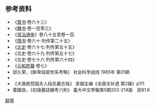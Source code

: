 <center>
{{chart/start|style=font: 85% sans-serif;}}
{{chart| | | | | |,|-|-|-|-|-|-|-|-|-|-|-|-|-|-|-|v|-|-|-|-|-|-|-|v|-|-|-|-|-|-|-|v|-|-|-|-|-|-|-|.| }}
{{chart| | | | | Rl | | | | | | | | | | | | | | Qz  | | | | | | Mo | | | | | | Mo | | | | | | Mo |Rl=[[段日陆眷|段日陆眷]]|Qz=[[段乞珍|段乞珍]]|Mo=□}}
{{chart| | | | | |!| | | | | | | | | | | | | | | |)|-|-|-|.| | | |!| | | | | | | |!| | | | | | | |!| }}
{{chart| | | | | Mo | | | | | | | | | | | | | | Wm | | Sf  | | Yl | | | | | | Mo  | | | | | | Mo  |Mo=□|Wm=[[段务目尘|段务目尘]]<br>?-311|Sf=[[段涉复辰|段涉复辰]]<br>?-'''318'''|Yl=[[段羽鳞|段羽鳞]]<br>?-'''318-?'''}}
{{chart| |,|-|-|-|^|-|-|-|.| | | |,|-|-|-|v|-|-|-|+|-|-|-|v|-|-|-|.| | | |,|-|-|-|+|-|-|-|.| | | |!| | }}
{{chart| Li  | | | | | | La | | Lj  | | Pd  | | Wy  | | Sj  | | Xi  | | Mb | | Ya | | Qd  | | Qy |Li=[[段辽|段辽]]<br>?-'''325-338'''-339|La=[[段兰|段兰]]<br>?-'''343-?'''|Qy=[[段屈云|段屈云]]|Lj=[[段就六眷|段就六眷]]<br>?-'''311-318'''|Pd=[[段匹磾|段匹磾]]|Wy=[[段文鸯|段文鸯]]|Sj=[[段叔军|段叔军]]|Xi=[[段秀|段秀]]|Mb=[[段末波|段末波]]<br>?-'''321-325'''|Qd=[[段骑督|段骑督]]|Ya=[[段牙|段牙]]<br>?-'''325'''}}
{{chart| |!| | | |,|-|-|-|+|-|-|-|.| | | | | | | | | | | |,|-|-|-|v|-|-|-|+|-|-|-|v|-|-|-|v|-|-|-|.|}}
{{chart| Qt  | | Ka  | | Pi  | | Qn  | | | | | | | | | | Qi | | Si  | | Co | | Yi | | Cz | | Wf ||Qt=[[段乞特真|段乞特真]]|Ka='''齐王'''<br>[[段龛|段龛]]<br>?-'''350-356'''-357|Pi=[[段羆|段羆]]|Qn=[[段钦|段钦]]|Qi='''赵帝'''<br>[[段勤|段勤]]<br>?-'''352'''-359|Si=[[段思|段思]]|Co=[[段聪|段聪]]|Yi=[[段仪|段仪]]|Cz=[[成昭皇后|成昭皇后]]|Wf=[[段王妃|段王妃]]}}
{{chart| | | | | | | | | | | | | | | | | | | | | | | | | | | | | | | | | |!| | | |)|-|-|-|v|-|-|-|.|}}
{{chart| | | | | | | | | | | | | | | | | | | | | | | | | | | | | | | | | Za | | Li | | Yf | | Jf |Za=[[段赞|段赞]]|Li=[[段麟|段麟]]|Yf=[[段元妃|段元妃]]|Jf=[[段季妃|段季妃]]}}
{{chart| | | | | | | | | | | | | | | | | | | | | | | | | | | | | | | | | |!|}}
{{chart| | | | | | | | | | | | | | | | | | | | | | | | | | | | | | | | | Ta |Ta=[[段泰|段泰]]}}
{{chart/end}}
</center>

==参考资料==
*《[[晋书|晋书]]·卷六十三》 
*《[[魏书|魏书]]·卷一百零三》 
*《[[资治通鉴|资治通鉴]]》卷八十五至卷一百 
*《[[隋书|隋书]]·卷六十·列传第二十五》
*《[[北史|北史]]·卷六十七·列传第五十五》
*《北史·卷六十九·列传第五十七》  
*《北史·卷七十六·列传第六十四》       
*《[[元和姓纂|元和姓纂]]·卷七》
*邱久荣，《鲜卑段部世系考略》  社会科学战线   1985年 第01期
*{{Cite book | author = 罗新，叶炜著 | title = 《新出魏晋南北朝墓志疏证》 | location = 北京市 | publisher = 中华书局  | date =2004| pages =449-451 |ISBN =7-101-04320-8| accessdate = 2013-02-24 | url = | language= zh-cn| quote = }}
*《大唐故邳国夫人段氏墓志铭》 吴钢主编《全唐文补遗 第2辑》p111
*葉國良，《初唐墓誌續考六則》 臺大中文學報第5期202-214面　民81.6

{{中国君主世系图}} 

[[category:中国君主世系图|鲜卑]]